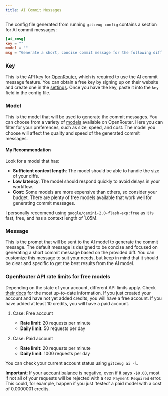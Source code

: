 ```yaml
---
title: AI Commit Messages
---
```

The config file generated from running `gitzeug config` contains a section for AI commit messages:
```toml
[ai_cmsg]
key = ""
model = ""
msg = "Generate a short, concise commit message for the following diff. Your answer should contain the commit message only, no further output."
```

### Key
This is the API key for [OpenRouter](https://openrouter.ai/), which is required to use the AI commit message feature. You can obtain a free key by signing up on their website and create one in the [settings](https://openrouter.ai/settings/keys). Once you have the key, paste it into the `key` field in the config file.

### Model
This is the model that will be used to generate the commit messages. You can choose from a variety of [models](https://openrouter.ai/models) available on OpenRouter. Here you can filter for your preferences, such as size, speed, and cost. The model you choose will affect the quality and speed of the generated commit messages.

#### My Recommendation
Look for a model that has:
- **Sufficient context length**: The model should be able to handle the size of your diffs.
- **Low latency**: The model should respond quickly to avoid delays in your workflow.
- **Cost**: Some models are more expensive than others, so consider your budget. There are plenty of free models available that work well for generating commit messages.

I personally reccomend using `google/gemini-2.0-flash-exp:free` as it is fast, free, and has a context length of 1.05M.

### Message
This is the prompt that will be sent to the AI model to generate the commit message. The default message is designed to be concise and focused on generating a short commit message based on the provided diff. You can customize this message to suit your needs, but keep in mind that it should be clear and specific to get the best results from the AI model.

### OpenRouter API rate limits for free models
Depending on the state of your account, different API limits apply. Check [their docs](https://openrouter.ai/docs/api-reference/limits) for the most up-to-date information.
If you just created your account and have not yet added credits, you will have a free account.
If you have added at least 10 credits, you will have a paid account.

1. Case: Free account
   - **Rate limit**: 20 requests per minute
   - **Daily limit**: 50 requests per day

2. Case: Paid account
   - **Rate limit**: 20 requests per minute
   - **Daily limit**: 1000 requests per day

You can check your current account status using `gitzeug ai -l`.

**Important**: If your [account balance](https://openrouter.ai/settings/credits) is negative, even if it says `-$0,00`, most if not all of your requests will be rejected with a `402 Payment Required` error. This could, for example, happen if you just 'tested' a paid model with a cost of 0.0000001 credits.